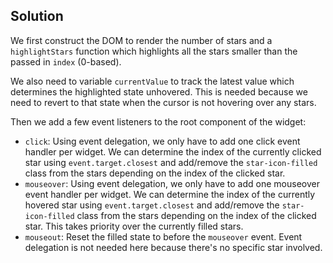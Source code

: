 
## Solution

We first construct the DOM to render the number of stars and a `highlightStars` function which highlights all the stars smaller than the passed in `index` (0-based).

We also need to variable `currentValue` to track the latest value which determines the highlighted state unhovered. This is needed because we need to revert to that state when the cursor is not hovering over any stars.

Then we add a few event listeners to the root component of the widget:

- `click`: Using event delegation, we only have to add one click event handler per widget. We can determine the index of the currently clicked star using `event.target.closest` and add/remove the `star-icon-filled` class from the stars depending on the index of the clicked star.
- `mouseover`: Using event delegation, we only have to add one mouseover event handler per widget. We can determine the index of the currently hovered star using `event.target.closest` and add/remove the `star-icon-filled` class from the stars depending on the index of the clicked star. This takes priority over the currently filled stars.
- `mouseout`: Reset the filled state to before the `mouseover` event. Event delegation is not needed here because there's no specific star involved.

<Notes />
<TestCases />
